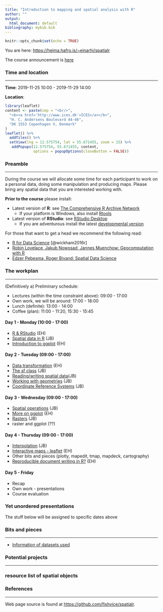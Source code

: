 ```yaml
---
title: "Introduction to mapping and spatial analysis with R"
author: ""
output:
  html_document: default
bibliography: mybib.bib
---
```


```r
knitr::opts_chunk$set(echo = TRUE)
```

You are here: [https://heima.hafro.is/~einarhj/spatialr](https://heima.hafro.is/~einarhj/spatialr)

The course announcement is [here](http://www.ices.dk/news-and-events/Training/Pages/R.aspx)

### Time and location
___

__Time__: 2019-11-25 10:00 - 2019-11-29 14:00


__Location__:
```r
library(leaflet)
content <- paste(sep = "<br/>",
  "<b><a href='http://www.ices.dk'>ICES</a></b>",
  "H. C. Andersens Boulevard 44-46",
  "DK 1553 Copenhagen V, Denmark"
)
leaflet() %>% 
  addTiles() %>% 
  setView(lng = 12.575754, lat = 55.671455, zoom = 15) %>%
   addPopups(12.575754, 55.671455, content,
             options = popupOptions(closeButton = FALSE))
```

### Preamble
___

During the course we will allocate some time for each participant to work on a personal data, doing some manipulation and producing maps.  Please bring any spatial data that you are interested working with. 

**Prior to the course** please install:

* Latest version of __R__: see [The Comprehensive R Archive Network](https://cran.r-project.org/)
    * If your platform is Windows, also install [Rtools](https://cran.r-project.org/bin/windows/Rtools)

* Latest version of __RStudio__: see [RStudio Desktop](https://www.rstudio.com/products/rstudio/download/)
    * If you are adventurous install the latest [developmental version](https://www.rstudio.com/products/rstudio/download/preview)

For those that want to get a head we recommend the following read:

  * [R for Data Science](http://r4ds.had.co.nz) [@wickham2016r]
  * [Robin Lovelace, Jakub Nowosad, Jannes Muenchow: Geocomputation with R](https://geocompr.robinlovelace.net)
  * [Edzer Pebesma, Roger Bivand: Spatial Data Science](https://keen-swartz-3146c4.netlify.com)

### The workplan
___

(Definitively a) Preliminary schedule:

* Lectures (within the time constraint above): 09:00 - 17:00
* Own work, we will be around: 17:00 - 18:00
* Lunch (definite): 13:00 - 14:00
* Coffee (plan): 11:00 - 11:20, 15:30 - 15:45

#### Day 1 - Monday (10:00 - 17:00)

* [R & RStudio](pre_intro.html) (EH)
* [Spatial data in R](pre_spatial_data.html) (JB)
* [Introduction to ggplot](pre_ggplot1.html) (EH)

#### Day 2 - Tuesday (09:00 - 17:00)

* [Data transformation](pre_transformation.html) (EH)
* [The sf class](pre_sf.html) (JB)
* [Reading/writing spatial data](pre_input_output.html)(JB)
* [Working with geometries](pre_geometric.html) (JB)
* [Coordinate Reference Systems](pre_crs.html) (JB)

#### Day 3 - Wednesday (09:00 - 17:00)

* [Spatial operations](spatial_ops.html) (JB)
* [More on ggplot](ggplot2.html) (EH)
* [Rasters](rasters.html) (JB)
* raster and ggplot (??)

#### Day 4 - Thursday (09:00 - 17:00)

* [Interpolation](interpolation.html) (JB)
* [Interactive maps - leaflet](interactive.html) (EH)
* Other bits and pieces (plotly, mapedit, tmap, mapdeck, cartography)
* [Reproducible document writing in R?](markdown.html) (EH) 

#### Day 5 - Friday

* Recap
* Own work - presentations
* Course evaluation




### Yet unordered presentations

The stuff below will be assigned to specific dates above


### Bits and pieces
___

* [Information of datasets used](datasets_overview.html)

### Potential projects
___



### resource list of spatial objects


### References
___

Web page source is found at [https://github.com/fishvice/spatialr](https://github.com/fishvice/spatialr).
